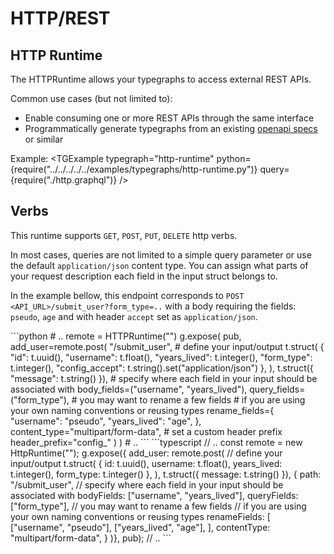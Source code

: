
# HTTP/REST 

## HTTP Runtime
The HTTPRuntime allows your typegraphs to access external REST APIs.

Common use cases (but not limited to):
- Enable consuming one or more REST APIs through the same interface
- Programmatically generate typegraphs from an existing [openapi specs](https://swagger.io/specification/) or similar

Example:
<TGExample
    typegraph="http-runtime"
    python={require("../../../../../examples/typegraphs/http-runtime.py")}
    query={require("./http.graphql")}
/>


## Verbs
This runtime supports `GET`, `POST`, `PUT`, `DELETE` http verbs.

In most cases, queries are not limited to a simple query parameter or use the default `application/json` content type. 
You can assign what parts of your request description each field in the input struct belongs to.

In the example bellow, this endpoint corresponds to `POST <API_URL>/submit_user?form_type=..` with a body requiring the fields:
`pseudo`, `age` and with header `accept` set as `application/json`.


<SDKTabs>
    <TabItem value="python">
```python
# ..
    remote = HTTPRuntime("<API_URL>")
    g.expose(
        pub,
        add_user=remote.post(
            "/submit_user",
            # define your input/output
            t.struct(
                {
                    "id": t.uuid(),
                    "username": t.float(),
                    "years_lived": t.integer(),
                    "form_type": t.integer(),
                    "config_accept": t.string().set("application/json")
                },
            ),
            t.struct({ "message": t.string() }),
            # specify where each field in your input should be associated with
            body_fields=("username", "years_lived"),
            query_fields=("form_type"),
            # you may want to rename a few fields
            # if you are using your own naming conventions or reusing types
            rename_fields={
                "username": "pseudo",
                "years_lived": "age",
            },
            content_type="multipart/form-data",
            # set a custom header prefix
            header_prefix="config_"
        )
    )
# ..
```
    </TabItem>
    <TabItem value="typescript">
```typescript
// ..
  const remote = new HttpRuntime("<API_URL>");
  g.expose({
    add_user: remote.post(
      // define your input/output
      t.struct(
        {
          id: t.uuid(),
          username: t.float(),
          years_lived: t.integer(),
          form_type: t.integer()
        },
      ),
      t.struct({ message: t.string() }),
      {
        path: "/submit_user",
        // specify where each field in your input should be associated with
        bodyFields: ["username", "years_lived"],
        queryFields: ["form_type"],
        // you may want to rename a few fields
        // if you are using your own naming conventions or reusing types
        renameFields: [
          ["username", "pseudo"],
          ["years_lived", "age"],
        ],
        contentType: "multipart/form-data",
      }
  )}, pub);
// ..
```
    </TabItem>
</SDKTabs>
